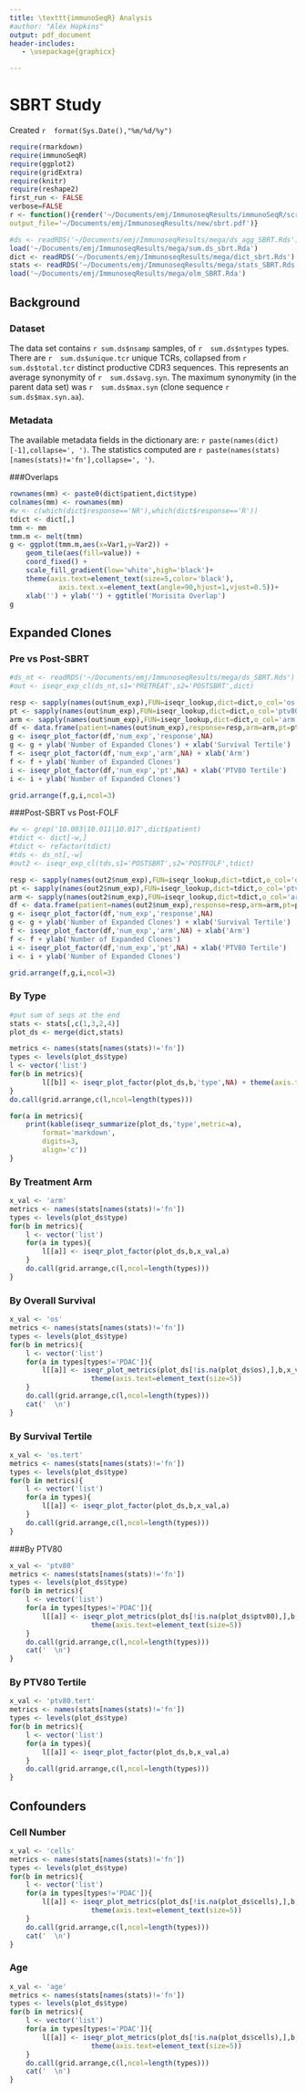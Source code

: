 ```yaml
---
title: \texttt{immunoSeqR} Analysis
#author: "Alex Hopkins"
output: pdf_document
header-includes:
   - \usepackage{graphicx}

---
```

# SBRT Study
Created `r  format(Sys.Date(),"%m/%d/%y")`

```r
require(rmarkdown)
require(immunoSeqR)
require(ggplot2)
require(gridExtra)
require(knitr)
require(reshape2)
first_run <- FALSE
verbose=FALSE
r <- function(){render('~/Documents/emj/ImmunoseqResults/immunoSeqR/scripts/rmd/sbrt.Rmd',
output_file='~/Documents/emj/ImmunoseqResults/new/sbrt.pdf')}

```
```r
#ds <- readRDS('~/Documents/emj/ImmunoseqResults/mega/ds_agg_SBRT.Rds')
load('~/Documents/emj/ImmunoseqResults/mega/sum.ds_sbrt.Rda')
dict <- readRDS('~/Documents/emj/ImmunoseqResults/mega/dict_sbrt.Rds')
stats <- readRDS('~/Documents/emj/ImmunoseqResults/mega/stats_SBRT.Rds')
load('~/Documents/emj/ImmunoseqResults/mega/olm_SBRT.Rda')

```

## Background

### Dataset

The data set contains `r sum.ds$nsamp` samples, of `r  sum.ds$ntypes` types.
There are `r  sum.ds$unique.tcr` unique TCRs, collapsed from `r  sum.ds$total.tcr` distinct
productive CDR3 sequences. This represents an average synonymity of `r  sum.ds$avg.syn`.
The maximum synonymity (in the parent data set) was `r  sum.ds$max.syn` (clone sequence `r
sum.ds$max.syn.aa `).\par

### Metadata  
The available metadata fields in the dictionary are: `r paste(names(dict)[-1],collapse=', ')`. The statistics computed are `r paste(names(stats)[names(stats)!='fn'],collapse=', ')`.

\clearpage

###Overlaps
```r
rownames(mm) <- paste0(dict$patient,dict$type)
colnames(mm) <- rownames(mm)
#w <- c(which(dict$response=='NR'),which(dict$response=='R'))
tdict <- dict[,]
tmm <- mm
tmm.m <- melt(tmm)
g <- ggplot(tmm.m,aes(x=Var1,y=Var2)) +
    geom_tile(aes(fill=value)) +
    coord_fixed() +
    scale_fill_gradient(low='white',high='black')+
    theme(axis.text=element_text(size=5,color='black'),
            axis.text.x=element_text(angle=90,hjust=1,vjust=0.5))+
    xlab('') + ylab('') + ggtitle('Morisita Overlap')
g
```

## Expanded Clones

### Pre vs Post-SBRT
```r
#ds_nt <- readRDS('~/Documents/emj/ImmunoseqResults/mega/ds_SBRT.Rds')
#out <- iseqr_exp_cl(ds_nt,s1='PRETREAT',s2='POSTSBRT',dict)
```
```r
resp <- sapply(names(out$num_exp),FUN=iseqr_lookup,dict=dict,o_col='os.tert')
pt <- sapply(names(out$num_exp),FUN=iseqr_lookup,dict=dict,o_col='ptv80.tert')
arm <- sapply(names(out$num_exp),FUN=iseqr_lookup,dict=dict,o_col='arm')
df <- data.frame(patient=names(out$num_exp),response=resp,arm=arm,pt=pt,num_exp=out$num_exp)
g <- iseqr_plot_factor(df,'num_exp','response',NA)
g <- g + ylab('Number of Expanded Clones') + xlab('Survival Tertile')
f <- iseqr_plot_factor(df,'num_exp','arm',NA) + xlab('Arm')
f <- f + ylab('Number of Expanded Clones')
i <- iseqr_plot_factor(df,'num_exp','pt',NA) + xlab('PTV80 Tertile')
i <- i + ylab('Number of Expanded Clones')

grid.arrange(f,g,i,ncol=3)

```

###Post-SBRT vs Post-FOLF

```r
#w <- grep('10.003|10.011|10.017',dict$patient)
#tdict <- dict[-w,]
#tdict <- refactor(tdict)
#tds <- ds_nt[,-w] 
#out2 <- iseqr_exp_cl(tds,s1='POSTSBRT',s2='POSTFOLF',tdict)
```

```r
resp <- sapply(names(out2$num_exp),FUN=iseqr_lookup,dict=tdict,o_col='os.tert')
pt <- sapply(names(out2$num_exp),FUN=iseqr_lookup,dict=tdict,o_col='ptv80.tert')
arm <- sapply(names(out2$num_exp),FUN=iseqr_lookup,dict=tdict,o_col='arm')
df <- data.frame(patient=names(out2$num_exp),response=resp,arm=arm,pt=pt,num_exp=out2$num_exp)
g <- iseqr_plot_factor(df,'num_exp','response',NA)
g <- g + ylab('Number of Expanded Clones') + xlab('Survival Tertile')
f <- iseqr_plot_factor(df,'num_exp','arm',NA) + xlab('Arm')
f <- f + ylab('Number of Expanded Clones')
i <- iseqr_plot_factor(df,'num_exp','pt',NA) + xlab('PTV80 Tertile')
i <- i + ylab('Number of Expanded Clones')

grid.arrange(f,g,i,ncol=3)

```



### By Type

```r
#put sum of seqs at the end
stats <- stats[,c(1,3,2,4)]
plot_ds <- merge(dict,stats)

```
```r
metrics <- names(stats[names(stats)!='fn'])
types <- levels(plot_ds$type)
l <- vector('list')
for(b in metrics){
	    l[[b]] <- iseqr_plot_factor(plot_ds,b,'type',NA) + theme(axis.text=element_text(size=5))
}
do.call(grid.arrange,c(l,ncol=length(types)))
```
```r
for(a in metrics){
	print(kable(iseqr_summarize(plot_ds,'type',metric=a),
		format='markdown',
		digits=3,
		align='c'))
}
```

\clearpage

### By Treatment Arm
```r
x_val <- 'arm'
metrics <- names(stats[names(stats)!='fn'])
types <- levels(plot_ds$type)
for(b in metrics){
    l <- vector('list')
    for(a in types){
        l[[a]] <- iseqr_plot_factor(plot_ds,b,x_val,a)
    }
    do.call(grid.arrange,c(l,ncol=length(types)))
}
```
\clearpage

### By Overall Survival
```r
x_val <- 'os'
metrics <- names(stats[names(stats)!='fn'])
types <- levels(plot_ds$type)
for(b in metrics){
    l <- vector('list')
    for(a in types[types!='PDAC']){
        l[[a]] <- iseqr_plot_metrics(plot_ds[!is.na(plot_ds$os),],b,x_val,a) +
                    theme(axis.text=element_text(size=5))
    }
    do.call(grid.arrange,c(l,ncol=length(types)))
    cat('  \n')
}
```

### By Survival Tertile
```r
x_val <- 'os.tert'
metrics <- names(stats[names(stats)!='fn'])
types <- levels(plot_ds$type)
for(b in metrics){
    l <- vector('list')
    for(a in types){
        l[[a]] <- iseqr_plot_factor(plot_ds,b,x_val,a)
    }
    do.call(grid.arrange,c(l,ncol=length(types)))
}
```

\clearpage

###By PTV80
```r
x_val <- 'ptv80'
metrics <- names(stats[names(stats)!='fn'])
types <- levels(plot_ds$type)
for(b in metrics){
    l <- vector('list')
    for(a in types[types!='PDAC']){
        l[[a]] <- iseqr_plot_metrics(plot_ds[!is.na(plot_ds$ptv80),],b,x_val,a) +
                    theme(axis.text=element_text(size=5))
    }
    do.call(grid.arrange,c(l,ncol=length(types)))
    cat('  \n')
}
```
### By PTV80 Tertile
```r
x_val <- 'ptv80.tert'
metrics <- names(stats[names(stats)!='fn'])
types <- levels(plot_ds$type)
for(b in metrics){
    l <- vector('list')
    for(a in types){
        l[[a]] <- iseqr_plot_factor(plot_ds,b,x_val,a)
    }
    do.call(grid.arrange,c(l,ncol=length(types)))
}
```

\clearpage

## Confounders

### Cell Number

```r
x_val <- 'cells'
metrics <- names(stats[names(stats)!='fn'])
types <- levels(plot_ds$type)
for(b in metrics){
    l <- vector('list')
    for(a in types[types!='PDAC']){
        l[[a]] <- iseqr_plot_metrics(plot_ds[!is.na(plot_ds$cells),],b,x_val,a) + 
					theme(axis.text=element_text(size=5))
    }
    do.call(grid.arrange,c(l,ncol=length(types)))  
	cat('  \n')
}
```

### Age
```r
x_val <- 'age'
metrics <- names(stats[names(stats)!='fn'])
types <- levels(plot_ds$type)
for(b in metrics){
    l <- vector('list')
    for(a in types[types!='PDAC']){
        l[[a]] <- iseqr_plot_metrics(plot_ds[!is.na(plot_ds$cells),],b,x_val,a) +
                    theme(axis.text=element_text(size=5))
    }
    do.call(grid.arrange,c(l,ncol=length(types)))
    cat('  \n')
}
```

